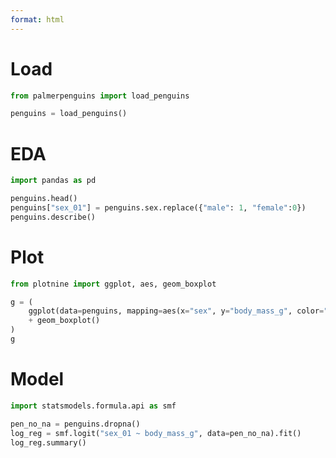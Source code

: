 ```yaml
---
format: html
---
```


# Load

```python
from palmerpenguins import load_penguins

penguins = load_penguins()
```

# EDA

```python
import pandas as pd

penguins.head()
penguins["sex_01"] = penguins.sex.replace({"male": 1, "female":0})
penguins.describe()
```


# Plot

```python
from plotnine import ggplot, aes, geom_boxplot

g = (
    ggplot(data=penguins, mapping=aes(x="sex", y="body_mass_g", color="species"))
    + geom_boxplot()
)
g
```


# Model


```python
import statsmodels.formula.api as smf

pen_no_na = penguins.dropna()
log_reg = smf.logit("sex_01 ~ body_mass_g", data=pen_no_na).fit()
log_reg.summary()
```
